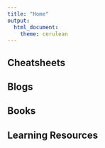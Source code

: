 ```yaml
---
title: "Home"
output: 
  html_document: 
    theme: cerulean
---
```

    

## Cheatsheets
      
## Blogs


## Books
  

## Learning Resources
